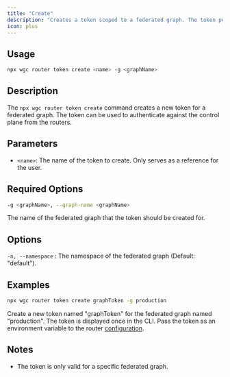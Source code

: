 ```yaml
---
title: "Create"
description: "Creates a token scoped to a federated graph. The token permits the router to communicate with the platform and to export metrics to the collectors."
icon: plus
---
```


## Usage

```bash
npx wgc router token create <name> -g <graphName>
```

## Description

The `npx wgc router token create` command creates a new token for a federated graph. The token can be used to authenticate against the control plane from the routers.

## Parameters

* `<name>`: The name of the token to create. Only serves as a reference for the user.

## Required Options

```bash
-g <graphName>, --graph-name <graphName>
```

The name of the federated graph that the token should be created for.

## Options

`-n, --namespace` : The namespace of the federated graph (Default: "default").

## Examples

```bash
npx wgc router token create graphToken -g production
```

Create a new token named "graphToken" for the federated graph named "production". The token is displayed once in the CLI. Pass the token as an environment variable to the router [configuration](/router/configuration).

## Notes

* The token is only valid for a specific federated graph.


